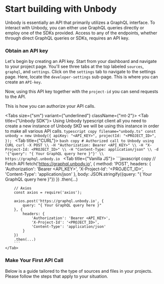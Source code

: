 
# Start building with Unbody
Unbody is essentially an API that primarily utilizes a GraphQL interface. To interact with Unbody, you can either use GraphQL queries directly or employ one of the SDKs provided. Access to any of the endpoints, whether through direct GraphQL queries or SDKs, requires an API key.

### Obtain an API key
Let's begin by creating an API key. Start from your dashboard and navigate to your project page. You'll see three tabs at the top labeled `sources`, `graphql`, and `settings`. Click on the `settings` tab to navigate to the settings page. Here, locate the `developer-settings` sub-page. This is where you can create an `API-key`.

Now, using this API key together with the `project-id` you can send requests to the API.

This is how you can authorize your API calls.

<Tabs size={"sm"} variant={"underlined"} className={"mt-2"}>
    <Tab title={"Unbody SDK"}>
        Using Unbody typescript client all you need to create a new instance of Unbody SKD we will be using this instance in order to make all various API calls.
        ```typescript copy filename="unbody.ts"
        const unbody = new Unbody({
            apiKey: "<API_KEY>",
            projectId: "<PROJECT_ID>",
        });
        ```
    </Tab>
    <Tab title={"CURL"}>
        ```bash copy
        # Authorized call to Unbody using CURL
        curl -X POST \\
        -H "Authorization: Bearer <API_KEY>" \\
        -H "X-Project-Id: <PROJECT_ID>" \\
            -H "Content-Type: application/json" \\
            -d '{"query": "{ Your GraphQL query here }"}' \\
            https://graphql.unbody.io
            ```
    </Tab>
    <Tab title={"Vanilla JS"}>
        ```javascript copy
        // Fetch API
        fetch('https://graphql.unbody.io', {
            method: 'POST',
            headers: {
                'Authorization': 'Bearer <API_KEY>',
                'X-Project-Id': '<PROJECT_ID>',
                'Content-Type': 'application/json'
            },
            body: JSON.stringify({query: "{ Your GraphQL query here }"})
        })
        .then(...)

        // Axios
        const axios = require('axios');

        axios.post('https://graphql.unbody.io', {
            query: "{ Your GraphQL query here }"
        }, {
            headers: {
                'Authorization': 'Bearer <API_KEY>',
                'X-Project-Id': '<PROJECT_ID>',
                'Content-Type': 'application/json'
            }
        })
        .then(...)
        ```
    </Tab>
</Tabs>

### Make Your First API Call
Below is a guide tailored to the type of sources and files in your projects. Please follow the steps that apply to your situation.

<PageItems>
    <PageCard title={"Google Drive with Google Docs"}
              description={"Choose this option if you have a Google Drive with Google Docs."}
              link={"/docs/get-started/step-2-building/build-with-googledrive"}
              icon={"/provider-icons/Drive.svg"}
    />
    <PageCard title={"Discord Channel with Messages"}
              description={"Choose this option if you have a Discord Channel with Messages."}
              link={"/docs/get-started/step-2-building/build-with-discord"}
              icon={"/provider-icons/Discord.svg"}
    />
    <PageCard title={"Github Issues with Comments"}
              description={"Choose this option if you have a Github Issues with Comments."}
              link={"/docs/get-started/step-2-building/build-with-github"}
              icon={"/provider-icons/Github.svg"}
    />
    <PageCard title={"Text Blocks"}
              description={"Choose this option if you want to work with text blocks regardless of their sources."}
              link={"/docs/get-started/step-2-building/build-with-textblocks"}
              icon={"/icons/menu-board.svg"}
    />
</PageItems>
